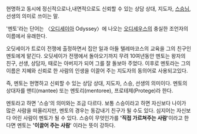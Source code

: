 현명하고 동시에 정신적으로나,내면적으로도 신뢰할 수 있는 상담 상대, 지도자, [[스승님]], 선생의 의미로 쓰이는 말.

'멘토'라는 단어는 〈[[오디세이아]] Odyssey〉에 나오는 [[오디세우스]]의 충실한 조언자의 이름에서 유래한다.

오딧세이가 트로이 전쟁에 출정하면서 집안 일과 아들 텔레마코스의 교육을 그의 친구인 멘토에게 맡긴다. 오딧세이가 전쟁에서 돌아오기까지 무려 10여년동안 멘토는 왕자의 친구, 선생, 상담자, 때로는 아버지가 되어 그를 잘 돌보아 주었다. 이후로 멘토라는 그의 이름은 지혜와 신뢰로 한 사람의 인생을 이끌어 주는 지도자의 동의어로 사용되고있다.

즉, 멘토는 현명하고 신뢰할 수 있는 상담 상대, 지도자, 스승, 선생의 의미이다.
멘토의 상대자를 맨티(mantee) 또는 멘토리(mentoree), 프로테제(Protege)라 한다. 

멘토라고 하면 '스승'의 의미와는 조금 다르다. 보통 스승이라고 하면 자신보다 나이가 많은 사람을 떠올리지만, 멘토의 경우는 동갑내기 친구가 될 수도 있다. 심지어는 자신보다 어린 사람이 멘토가 될 수 있다. 
스승이 무엇인가를 ''''직접 가르쳐주는 사람''''이라고 한다면 멘토는 ''''이끌어 주는 사람'''' 이라는 뜻이 강하다.
